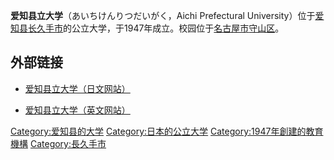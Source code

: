 {{Infobox university
| name              = 爱知县立大学
| native_name       = 愛知県立大学
| image_name        = Aichi-pu.jpg
| image_size        = 
| image_alt         = 爱知县立大学
| caption           = 爱知县立大学
| latin_name        = 
| motto             = 
| mottoeng          = 
| established       = {{Start date|1947}}
| closed            = 
| type              = [[公立大学|公立大学]]
| affiliation       = 
| endowment         = 
| budget            = 
| officer_in_charge = 
| chairman          = 
| chancellor        = 
| president         = 
| vice-president    = 
| superintendent    = 
| provost           = 
| vice_chancellor   = 
| rector            = 
| principal         = 
| dean              = 
| director          = 
| head_label        = 
| head              = 
| academic_staff    = 
| administrative_staff = 
| students          = 
| undergrad         = 
| postgrad          = 
| doctoral          = 
| other             = 
| city              = [[爱知县|爱知县]][[长久手市|长久手市]]
| state             = 
| province          = 
| country           = {{JPN}}
| coor              = {{coord|35.182|137.087|type:edu|display=inline,title}}
| campus            = 
| former_names      = 
| free_label        = 
| free              = 
| colors            = 
| colours           = 
| athletics         = 
| sports            = 
| nickname          = 
| mascot            = 
| affiliations      = 
| website           = {{URL|http://www.aichi-pu.ac.jp/}}
| logo              = 
| footnotes         = 
}}
'''爱知县立大学'''（あいちけんりつだいがく，Aichi Prefectural University）位于[[爱知县|爱知县]][[长久手市|长久手市]]的公立大学，于1947年成立。校园位于[[名古屋市|名古屋市]][[守山区|守山区]]。

==外部链接==
*{{ja icon}} [http://www.aichi-pu.ac.jp/ 爱知县立大学（日文网站）] {{Wayback|url=http://www.aichi-pu.ac.jp/ |date=20110704150945 }}
*{{en icon}} [http://www.aichi-pu.ac.jp/eng/ 爱知县立大学（英文网站）] {{Wayback|url=http://www.aichi-pu.ac.jp/eng/ |date=20101120191736 }}

{{日本教育小作品}}
{{日本公立大學}}

[[Category:爱知县的大学|Category:爱知县的大学]]
[[Category:日本的公立大学|Category:日本的公立大学]]
[[Category:1947年創建的教育機構|Category:1947年創建的教育機構]]
[[Category:長久手市|Category:長久手市]]